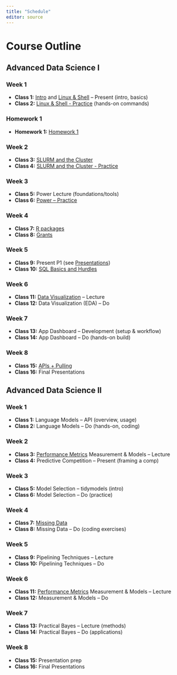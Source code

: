 ```yaml
---
title: "Schedule"
editor: source
---
```


# Course Outline
## Advanced Data Science I

### Week 1
- **Class 1:** [Intro](https://docs.google.com/presentation/d/1fb5W1fcnIdYtq_sXl6V3bh2uFdJ68h_qSwUxWtPs_to/edit?usp=sharing) and [Linux & Shell](https://docs.google.com/presentation/d/1kFjRsQ0tOaH59HNp-v5_xdmRvAfJM0uv3R3SS-RxT4I/edit?usp=sharing) – Present (intro, basics)  
- **Class 2:** [Linux & Shell - Practice](exercises/linux_shell.html) (hands-on commands)  

### Homework 1
- **Homework 1:**  [Homework 1](homework/hw1_shell_and_linux.html)

### Week 2
- **Class 3:** [SLURM and the Cluster](https://docs.google.com/presentation/d/1L8KgZ_my3Onj8COclq71cQxWP47MHZD1zTG5dHdUdMA/edit?usp=sharing)
- **Class 4:** [SLURM and the Cluster - Practice](exercises/slurm_and_the_cluster.html)

### Week 3
- **Class 5:** Power Lecture (foundations/tools)  
- **Class 6:** [Power – Practice](exercises/power.html)

### Week 4
- **Class 7:** [R packages](https://drive.google.com/file/d/17mLWgxBLnAXoRntMAiNYAm4JsqO12AUl/view?usp=sharing)
- **Class 8:** [Grants](https://docs.google.com/presentation/d/1kU4HcYdaVqkg7I3ZexhAse5AZG8dlxTEgfakOUvCIdo/edit?usp=sharing)

### Week 5
- **Class 9:** Present P1 (see [Presentations](homework/presentation1.html))
- **Class 10:** [SQL Basics and Hurdles](https://docs.google.com/presentation/d/15bZFKubDeY5Mmj37j1p639h2uLMAxZzHW9gExUh2jcU/edit?slide=id.p#slide=id.p)  

### Week 6
- **Class 11:** [Data Visualization](https://docs.google.com/presentation/d/17RY0WNOqnsjiII_hE-T7ADP5fAGZdd6v56O8QEw7qhg/edit?usp=sharing) – Lecture  
- **Class 12:** Data Visualization (EDA) – Do  

### Week 7
- **Class 13:** App Dashboard – Development (setup & workflow)  
- **Class 14:** App Dashboard – Do (hands-on build)  

### Week 8
- **Class 15:** [APIs + Pulling](https://docs.google.com/presentation/d/1xVh29cZAKY01coRTcGOaPftpQn1_1LCdZhW_b7tnY18/edit?usp=sharing)
- **Class 16:** Final Presentations  


## Advanced Data Science II

### Week 1
- **Class 1:** Language Models – API (overview, usage)  
- **Class 2:** Language Models – Do (hands-on, coding)  

### Week 2
- **Class 3:** [Performance Metrics](https://docs.google.com/presentation/d/1oSBcOWzJ7rOvZJuxiEDOQRuEBp4ncucBeXF8DiHL8kY/edit?usp=sharing) Measurement & Models – Lecture  
- **Class 4:** Predictive Competition – Present (framing a comp)  

### Week 3
- **Class 5:** Model Selection – tidymodels (intro)  
- **Class 6:** Model Selection – Do (practice)  

### Week 4

- **Class 7:** [Missing Data](https://docs.google.com/presentation/d/1_yN0OIDyloqqH4_Utk66KmiUhKHGIuwRl3rUvy1f5EE/edit?usp=sharing)
- **Class 8:** Missing Data – Do (coding exercises)  

### Week 5

- **Class 9:** Pipelining Techniques – Lecture  
- **Class 10:** Pipelining Techniques – Do  


### Week 6
- **Class 11:** [Performance Metrics](https://docs.google.com/presentation/d/1oSBcOWzJ7rOvZJuxiEDOQRuEBp4ncucBeXF8DiHL8kY/edit?usp=sharing) Measurement & Models – Lecture  
- **Class 12:** Measurement & Models – Do  

### Week 7
- **Class 13:** Practical Bayes – Lecture (methods)  
- **Class 14:** Practical Bayes – Do (applications)  

### Week 8
- **Class 15:** Presentation prep  
- **Class 16:** Final Presentations  


